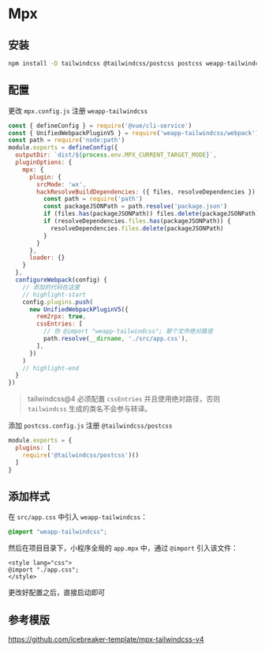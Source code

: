 
# Mpx

## 安装

```bash npm2yarn
npm install -D tailwindcss @tailwindcss/postcss postcss weapp-tailwindcss
```

<Patch />

## 配置

更改 `mpx.config.js` 注册 `weapp-tailwindcss`

```js title="mpx.config.js"
const { defineConfig } = require('@vue/cli-service')
const { UnifiedWebpackPluginV5 } = require('weapp-tailwindcss/webpack')
const path = require('node:path')
module.exports = defineConfig({
  outputDir: `dist/${process.env.MPX_CURRENT_TARGET_MODE}`,
  pluginOptions: {
    mpx: {
      plugin: {
        srcMode: 'wx',
        hackResolveBuildDependencies: ({ files, resolveDependencies }) => {
          const path = require('path')
          const packageJSONPath = path.resolve('package.json')
          if (files.has(packageJSONPath)) files.delete(packageJSONPath)
          if (resolveDependencies.files.has(packageJSONPath)) {
            resolveDependencies.files.delete(packageJSONPath)
          }
        }
      },
      loader: {}
    }
  },
  configureWebpack(config) {
    // 添加的代码在这里
    // highlight-start
    config.plugins.push(
      new UnifiedWebpackPluginV5({
        rem2rpx: true,
        cssEntries: [
          // 你 @import "weapp-tailwindcss"; 那个文件绝对路径
          path.resolve(__dirname, './src/app.css'),
        ],
      })
    )
    // highlight-end
  }
})
```

> tailwindcss@4 必须配置 `cssEntries` 并且使用绝对路径，否则 `tailwindcss` 生成的类名不会参与转译。

添加 `postcss.config.js` 注册 `@tailwindcss/postcss`

```js title="postcss.config.js"
module.exports = {
  plugins: [
    require('@tailwindcss/postcss')()
  ]
}
```


## 添加样式

在 `src/app.css` 中引入 `weapp-tailwindcss`：

```css title="src/app.css"
@import "weapp-tailwindcss";
```

然后在项目目录下，小程序全局的 `app.mpx` 中，通过 `@import` 引入该文件：

```vue title="app.mpx"
<style lang="css">
@import "./app.css";
</style>
```


更改好配置之后，直接启动即可


## 参考模版

https://github.com/icebreaker-template/mpx-tailwindcss-v4
